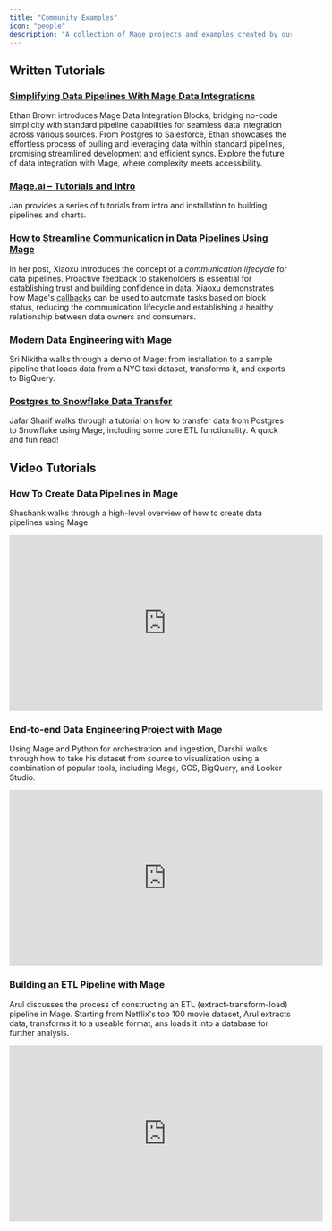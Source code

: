 ```yaml
---
title: "Community Examples"
icon: "people"
description: "A collection of Mage projects and examples created by our community."
---
```


## Written Tutorials

### [Simplifying Data Pipelines With Mage Data Integrations](https://ethanbrown.substack.com/p/simplifying-data-pipelines-with-mage)
Ethan Brown introduces Mage Data Integration Blocks, bridging no-code simplicity with standard pipeline capabilities for seamless data integration across various sources. From Postgres to Salesforce, Ethan showcases the effortless process of pulling and leveraging data within standard pipelines, promising streamlined development and efficient syncs. Explore the future of data integration with Mage, where complexity meets accessibility.

### [Mage.ai – Tutorials and Intro](https://janzednicek.cz/en/category/mage-ai-etl-tool/)
Jan provides a series of tutorials from intro and installation to building pipelines and charts.

### [How to Streamline Communication in Data Pipelines Using Mage](https://medium.com/@xiaoxugao/1ab2a885dd73)

In her post, Xiaoxu introduces the concept of a _communication lifecycle_ for data pipelines. Proactive feedback to stakeholders is essential for establishing trust and building confidence in data. Xiaoxu demonstrates how Mage's [callbacks](/design/blocks/callbacks) can be used to automate tasks based on block status, reducing the communication lifecycle and establishing a healthy relationship between data owners and consumers.

### [Modern Data Engineering with Mage](https://www.analyticsvidhya.com/blog/2023/06/modern-data-engineering-with-mage-empowering-efficient-data-processing/)

Sri Nikitha walks through a demo of Mage: from installation to a sample pipeline that loads data from a NYC taxi dataset, transforms it, and exports to BigQuery. 

### [Postgres to Snowflake Data Transfer](https://sudsy-pail-0c7.notion.site/Data-Migration-Tutorial-using-Mage-46c027b4095d4c9c8216c566eee3c3a4)

Jafar Sharif walks through a tutorial on how to transfer data from Postgres to Snowflake using Mage, including some core ETL functionality. A quick and fun read!

## Video Tutorials

### How To Create Data Pipelines in Mage

Shashank walks through a high-level overview of how to create data pipelines using Mage. 

<iframe
  width="560"
  height="315"
  src="https://www.youtube.com/embed/wk9PLudonbg"
  title="YouTube video player"
  frameborder="0"
  allow="accelerometer; autoplay; clipboard-write; encrypted-media; gyroscope; picture-in-picture"
  allowfullscreen
></iframe>

### End-to-end Data Engineering Project with Mage

Using Mage and Python for orchestration and ingestion, Darshil walks through how to take his dataset from source to visualization using a combination of popular tools, including Mage, GCS, BigQuery, and Looker Studio.

<iframe
  width="560"
  height="315"
  src="https://www.youtube.com/embed/WpQECq5Hx9g"
  title="YouTube video player"
  frameborder="0"
  allow="accelerometer; autoplay; clipboard-write; encrypted-media; gyroscope; picture-in-picture"
  allowfullscreen
></iframe>

### Building an ETL Pipeline with Mage

Arul discusses the process of constructing an ETL (extract-transform-load) pipeline in Mage. Starting from Netflix's top 100 movie dataset, Arul extracts data, transforms it to a useable format, ans loads it into a database for further analysis.

<iframe
  width="560"
  height="315"
  src="https://www.youtube.com/embed/Jvr4Jm97rxY"
  title="YouTube video player"
  frameborder="0"
  allow="accelerometer; autoplay; clipboard-write; encrypted-media; gyroscope; picture-in-picture"
  allowfullscreen
></iframe>

